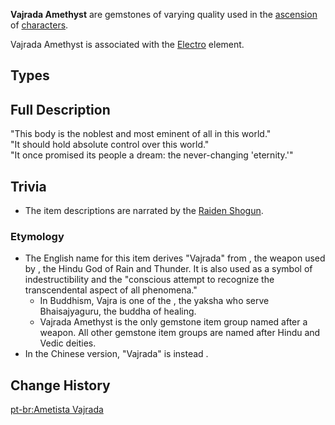{{Terminology Infobox
|image        = <gallery>
Item Vajrada Amethyst Sliver.png|Sliver
Item Vajrada Amethyst Fragment.png|Fragment
Item Vajrada Amethyst Chunk.png|Chunk
Item Vajrada Amethyst Gemstone.png|Gemstone
</gallery>
|type         = Item Groups
|type2        = Ascension Gems
|type3        = Character Ascension Materials
|source1      = [[Normal Bosses]]:
{{Pages by Category List|Drops Vajrada Amethyst Sliver&Normal Bosses}}
|source2      = [[Weekly Bosses]]:
{{Pages by Category List|Drops Vajrada Amethyst Sliver&Weekly Bosses}}
|source3      = [[Souvenir Shop]]
|source4      = [[Alchemy]]
}}
'''Vajrada Amethyst''' are gemstones of varying quality used in the [[Characters#Ascensions|ascension]] of [[character]]s.

Vajrada Amethyst is associated with the [[Electro]] element.

==Types==
{{Material Quality
|2=Vajrada Amethyst Sliver
|3=Vajrada Amethyst Fragment
|4=Vajrada Amethyst Chunk
|5=Vajrada Amethyst Gemstone
}}

==Full Description==
"This body is the noblest and most eminent of all in this world."<br />
"It should hold absolute control over this world."<br />
"It once promised its people a dream: the never-changing 'eternity.'"

==Trivia==
*The item descriptions are narrated by the [[Raiden Shogun]].<!-- should be the puppet, not Ei -->

===Etymology===
*The English name for this item derives "Vajrada" from {{w|Vajra}}, the weapon used by {{w|Indra}}, the Hindu God of Rain and Thunder. It is also used as a symbol of indestructibility and the "conscious attempt to recognize the transcendental aspect of all phenomena."
**In Buddhism, Vajra is one of the {{w|Twelve Heavenly Generals}}, the yaksha who serve Bhaisajyaguru, the buddha of healing.
**Vajrada Amethyst is the only gemstone item group named after a weapon. All other gemstone item groups are named after Hindu and Vedic deities.
*In the Chinese version, "Vajrada" is instead {{Lang|mini=1|zh=最胜|zh_rm=Zuì Shèng|zh_tl=All-Surpassing, Most Beautiful, Greatest}}.

==Change History==
{{Change History|1.0}}
[[Category:Vajrada Amethyst| ]]

[[pt-br:Ametista Vajrada]]